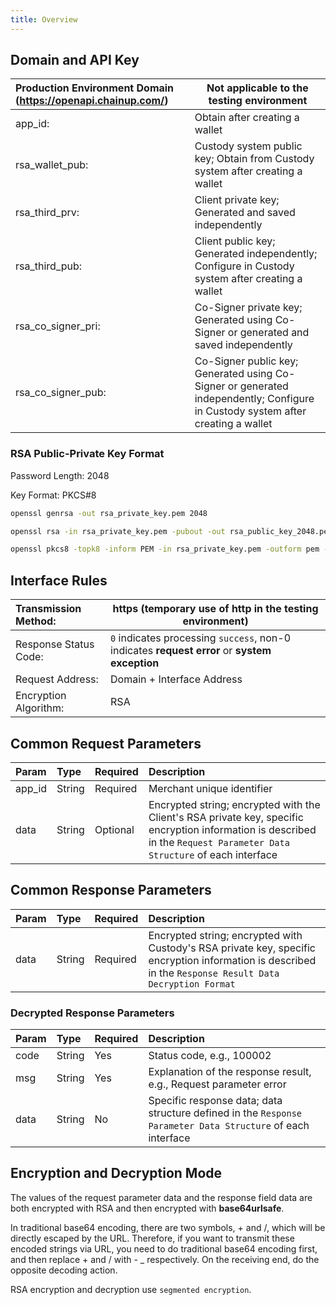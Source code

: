---
title: Overview
---

## Domain and API Key


| Production Environment Domain (https://openapi.chainup.com/) | Not applicable to the testing environment    |
| :------------------------------------------------------------------------ | ------------------------------------------------- |
| app_id:                                                                   | Obtain after creating a wallet                                  |
| rsa_wallet_pub:                                                           | Custody system public key; Obtain from Custody system after creating a wallet    |
| rsa_third_prv:                                                            | Client private key; Generated and saved independently                          |
| rsa_third_pub:                                                            | Client public key; Generated independently; Configure in Custody system after creating a wallet |
| rsa_co_signer_pri:                                                        | Co-Signer private key; Generated using Co-Signer or generated and saved independently    |
| rsa_co_signer_pub:                                                        | Co-Signer public key; Generated using Co-Signer or generated independently; Configure in Custody system after creating a wallet |


### RSA Public-Private Key Format

Password Length: 2048

Key Format: PKCS#8

```sh
openssl genrsa -out rsa_private_key.pem 2048

openssl rsa -in rsa_private_key.pem -pubout -out rsa_public_key_2048.pem

openssl pkcs8 -topk8 -inform PEM -in rsa_private_key.pem -outform pem -nocrypt -out private_pkcs8.pem
```

## Interface Rules

| Transmission Method: | https (temporary use of http in the testing environment)                           |
| :--------------------- | ------------------------------------------------------ |
| Response Status Code: | `0` indicates processing `success`, non-0 indicates **request error** or **system exception** |
| Request Address:     | Domain + Interface Address                                          |
| Encryption Algorithm: | RSA                                                   |


## Common Request Parameters

| Param  | Type   | Required | Description                                               |
| :----- | :----- | :------- | :-------------------------------------------------------- |
| app_id | String | Required | Merchant unique identifier                                |
| data   | String | Optional | Encrypted string; encrypted with the Client's RSA private key, specific encryption information is described in the `Request Parameter Data Structure` of each interface |



## Common Response Parameters

| Param | Type   | Required | Description                                               |
| :---- | :----- | :------- | :-------------------------------------------------------- |
| data  | String | Required | Encrypted string; encrypted with Custody's RSA private key, specific encryption information is described in the `Response Result Data Decryption Format` |



### Decrypted Response Parameters

| Param | Type   | Required | Description                                               |
| :---- | :----- | :------- | :-------------------------------------------------------- |
| code  | String | Yes      | Status code, e.g., 100002                                |
| msg   | String | Yes      | Explanation of the response result, e.g., Request parameter error |
| data  | String | No       | Specific response data; data structure defined in the `Response Parameter Data Structure` of each interface |


## Encryption and Decryption Mode

The values of the request parameter data and the response field data are both encrypted with RSA and then encrypted with **base64urlsafe**.

<Warning>
In traditional base64 encoding, there are two symbols, + and /, which will be directly escaped by the URL. Therefore, if you want to transmit these encoded strings via URL, you need to do traditional base64 encoding first, and then replace + and / with - _ respectively. On the receiving end, do the opposite decoding action.

RSA encryption and decryption use `segmented encryption`.
</Warning>